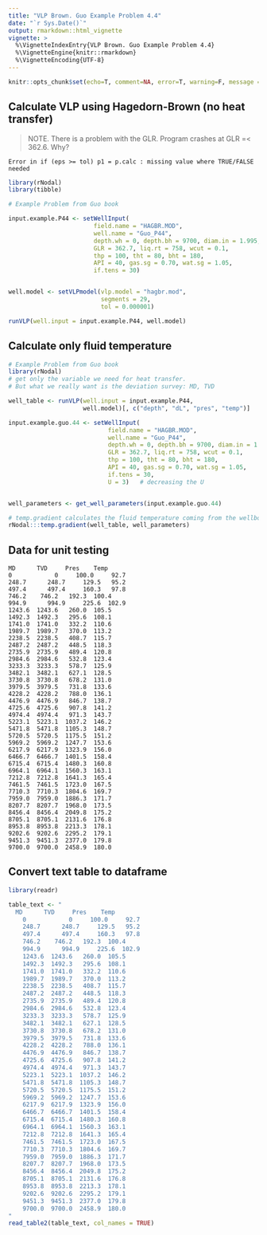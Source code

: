 ---
title: "VLP Brown. Guo Example Problem 4.4"
date: "`r Sys.Date()`"
output: rmarkdown::html_vignette
vignette: >
  %\VignetteIndexEntry{VLP Brown. Guo Example Problem 4.4}
  %\VignetteEngine{knitr::rmarkdown}
  %\VignetteEncoding{UTF-8}
---

```{r setup, include=F, error=T, message=F, warning=F}
knitr::opts_chunk$set(echo=T, comment=NA, error=T, warning=F, message = F, fig.align = 'center')
```

## Calculate VLP using Hagedorn-Brown (no heat transfer)

> NOTE. There is a problem with the GLR. Program crashes at GLR =< 362.6. Why?

    Error in if (eps >= tol) p1 = p.calc : missing value where TRUE/FALSE needed
    

```{r rows.print=30}
library(rNodal)
library(tibble)

# Example Problem from Guo book

input.example.P44 <- setWellInput(
                        field.name = "HAGBR.MOD", 
                        well.name = "Guo_P44", 
                        depth.wh = 0, depth.bh = 9700, diam.in = 1.995, 
                        GLR = 362.7, liq.rt = 758, wcut = 0.1, 
                        thp = 100, tht = 80, bht = 180, 
                        API = 40, gas.sg = 0.70, wat.sg = 1.05, 
                        if.tens = 30)


well.model <- setVLPmodel(vlp.model = "hagbr.mod", 
                          segments = 29, 
                          tol = 0.000001)

runVLP(well.input = input.example.P44, well.model)
```


## Calculate only fluid temperature

```{r rows.print=30}
# Example Problem from Guo book
library(rNodal)
# get only the variable we need for heat transfer. 
# But what we really want is the deviation survey: MD, TVD

well_table <- runVLP(well.input = input.example.P44,
                     well.model)[, c("depth", "dL", "pres", "temp")]    

input.example.guo.44 <- setWellInput(
                            field.name = "HAGBR.MOD",
                            well.name = "Guo_P44", 
                            depth.wh = 0, depth.bh = 9700, diam.in = 1.995, 
                            GLR = 362.7, liq.rt = 758, wcut = 0.1, 
                            thp = 100, tht = 80, bht = 180, 
                            API = 40, gas.sg = 0.70, wat.sg = 1.05, 
                            if.tens = 30,
                            U = 3)   # decreasing the U


well_parameters <- get_well_parameters(input.example.guo.44)

# temp.gradient calculates the fluid temperature coming from the wellbore
rNodal:::temp.gradient(well_table, well_parameters)  
```


## Data for unit testing


    MD      TVD     Pres    Temp
    0	         0	   100.0	 92.7	
    248.7	   248.7	 129.5	 95.2	
    497.4	   497.4	 160.3   97.8	
    746.2    746.2	 192.3	100.4	
    994.9	   994.9	 225.6	102.9	
    1243.6	1243.6	 260.0	105.5	
    1492.3	1492.3	 295.6	108.1	
    1741.0	1741.0	 332.2	110.6	
    1989.7	1989.7	 370.0	113.2	
    2238.5	2238.5	 408.7	115.7	
    2487.2	2487.2	 448.5	118.3	
    2735.9	2735.9	 489.4	120.8	
    2984.6	2984.6	 532.8	123.4	
    3233.3	3233.3	 578.7	125.9	
    3482.1	3482.1	 627.1	128.5	
    3730.8	3730.8	 678.2	131.0	
    3979.5	3979.5	 731.8	133.6	
    4228.2	4228.2	 788.0	136.1	
    4476.9	4476.9	 846.7	138.7	
    4725.6	4725.6	 907.8	141.2	
    4974.4	4974.4	 971.3	143.7	
    5223.1	5223.1	1037.2	146.2	
    5471.8	5471.8	1105.3	148.7	
    5720.5	5720.5	1175.5	151.2	
    5969.2	5969.2	1247.7	153.6	
    6217.9	6217.9	1323.9	156.0	
    6466.7	6466.7	1401.5	158.4	
    6715.4	6715.4	1480.3	160.8	
    6964.1	6964.1	1560.3	163.1	
    7212.8	7212.8	1641.3	165.4	
    7461.5	7461.5	1723.0	167.5	
    7710.3	7710.3	1804.6	169.7	
    7959.0	7959.0	1886.3	171.7	
    8207.7	8207.7	1968.0	173.5	
    8456.4	8456.4	2049.8	175.2	
    8705.1	8705.1	2131.6	176.8	
    8953.8	8953.8	2213.3	178.1	
    9202.6	9202.6	2295.2	179.1	
    9451.3	9451.3	2377.0	179.8	
    9700.0	9700.0	2458.9	180.0	
    
## Convert text table to dataframe    
```{r}
library(readr)

table_text <- "
  MD      TVD     Pres    Temp
    0	         0	   100.0	 92.7	
    248.7	   248.7	 129.5	 95.2	
    497.4	   497.4	 160.3   97.8	
    746.2    746.2	 192.3	100.4	
    994.9	   994.9	 225.6	102.9	
    1243.6	1243.6	 260.0	105.5	
    1492.3	1492.3	 295.6	108.1	
    1741.0	1741.0	 332.2	110.6	
    1989.7	1989.7	 370.0	113.2	
    2238.5	2238.5	 408.7	115.7	
    2487.2	2487.2	 448.5	118.3	
    2735.9	2735.9	 489.4	120.8	
    2984.6	2984.6	 532.8	123.4	
    3233.3	3233.3	 578.7	125.9	
    3482.1	3482.1	 627.1	128.5	
    3730.8	3730.8	 678.2	131.0	
    3979.5	3979.5	 731.8	133.6	
    4228.2	4228.2	 788.0	136.1	
    4476.9	4476.9	 846.7	138.7	
    4725.6	4725.6	 907.8	141.2	
    4974.4	4974.4	 971.3	143.7	
    5223.1	5223.1	1037.2	146.2	
    5471.8	5471.8	1105.3	148.7	
    5720.5	5720.5	1175.5	151.2	
    5969.2	5969.2	1247.7	153.6	
    6217.9	6217.9	1323.9	156.0	
    6466.7	6466.7	1401.5	158.4	
    6715.4	6715.4	1480.3	160.8	
    6964.1	6964.1	1560.3	163.1	
    7212.8	7212.8	1641.3	165.4	
    7461.5	7461.5	1723.0	167.5	
    7710.3	7710.3	1804.6	169.7	
    7959.0	7959.0	1886.3	171.7	
    8207.7	8207.7	1968.0	173.5	
    8456.4	8456.4	2049.8	175.2	
    8705.1	8705.1	2131.6	176.8	
    8953.8	8953.8	2213.3	178.1	
    9202.6	9202.6	2295.2	179.1	
    9451.3	9451.3	2377.0	179.8	
    9700.0	9700.0	2458.9	180.0	
"    
read_table2(table_text, col_names = TRUE)
```

    
